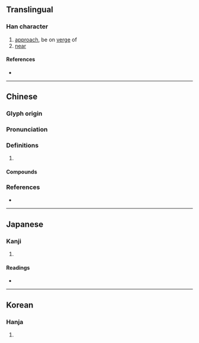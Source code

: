 {{character info/new}}
{{also|濒}}
==Translingual==

===Han character===
{{Han char|rn=85|rad=水|as=16|sn=19|four=31186|canj=EYHC|ids=⿰氵頻}}

# [[approach]], be on [[verge]] of
# [[near]]

====References====
* {{Han ref|kx=0659.320|dkj=18636|dj=1069.140|hdz=31783.070|uh=7015|ud=28693|bh=C378|bd=50040}}

----

==Chinese==
{{zh-forms|s=濒}}

===Glyph origin===
{{Han etym}}

===Pronunciation===
{{zh-pron
|m=bīn
|c=pan4
|mn=ml:pin
|mc=
|oc=y
|cat=
}}

===Definitions===
{{zh-hanzi}}

# {{rfdef|zh}}

====Compounds====
{{zh-der|瀕危|瀕臨}}

===References===
* {{R:yue:mfccd}}

----

==Japanese==

===Kanji===
{{ja-kanji|grade=|rs=水16}}

# {{defn|lang=ja|sort=水16}}

====Readings====
* {{ja-readings|on=[[ひん]] (hin)|kun=[[しきりに]] (shikirini), [[ほとり]] (hotori)}}

----

==Korean==

===Hanja===
{{ko-hanja|hangeul=빈|eumhun=|rv=bin|mr=pin|y=pin}}

# {{defn|lang=ko|sort=水16}}